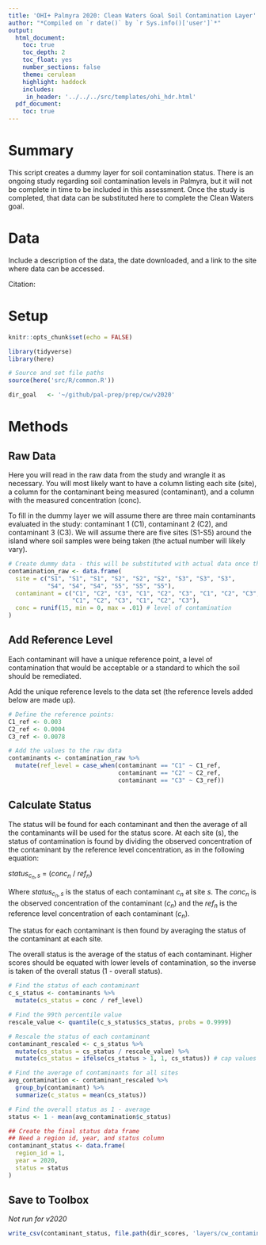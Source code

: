 ```yaml
---
title: 'OHI+ Palmyra 2020: Clean Waters Goal Soil Contamination Layer'
author: "*Compiled on `r date()` by `r Sys.info()['user']`*"
output: 
  html_document:
    toc: true
    toc_depth: 2 
    toc_float: yes
    number_sections: false
    theme: cerulean
    highlight: haddock
    includes: 
     in_header: '../../../src/templates/ohi_hdr.html' 
  pdf_document:
    toc: true
---
```


# Summary 

This script creates a dummy layer for soil contamination status. There is an ongoing study regarding soil contamination levels in Palmyra, but it will not be complete in time to be included in this assessment. Once the study is completed, that data can be substituted here to complete the Clean Waters goal.  

# Data

Include a description of the data, the date downloaded, and a link to the site where data can be accessed.   

Citation:   

# Setup 

```r
knitr::opts_chunk$set(echo = FALSE)

library(tidyverse)
library(here)

# Source and set file paths
source(here('src/R/common.R'))

dir_goal   <- '~/github/pal-prep/prep/cw/v2020'
```


# Methods 

## Raw Data

Here you will read in the raw data from the study and wrangle it as necessary. You will most likely want to have a column listing each site (site), a column for the contaminant being measured (contaminant), and a column with the measured concentration (conc).  

To fill in the dummy layer we will assume there are three main contaminants evaluated in the study: contaminant 1 (C1), contaminant 2 (C2), and contaminant 3 (C3). We will assume there are five sites (S1-S5) around the island where soil samples were being taken (the actual number will likely vary). 

```r

# Create dummy data - this will be substituted with actual data once the study is complete
contamination_raw <- data.frame(
  site = c("S1", "S1", "S1", "S2", "S2", "S2", "S3", "S3", "S3",
           "S4", "S4", "S4", "S5", "S5", "S5"),
  contaminant = c("C1", "C2", "C3", "C1", "C2", "C3", "C1", "C2", "C3",
                  "C1", "C2", "C3", "C1", "C2", "C3"),
  conc = runif(15, min = 0, max = .01) # level of contamination
)
```

## Add Reference Level

Each contaminant will have a unique reference point, a level of contamination that would be acceptable or a standard to which the soil should be remediated. 

Add the unique reference levels to the data set (the reference levels added below are made up).  

```r
# Define the reference points:
C1_ref <- 0.003
C2_ref <- 0.0004
C3_ref <- 0.0078

# Add the values to the raw data 
contaminants <- contamination_raw %>% 
  mutate(ref_level = case_when(contaminant == "C1" ~ C1_ref,
                               contaminant == "C2" ~ C2_ref,
                               contaminant == "C3" ~ C3_ref))
```


## Calculate Status

The status will be found for each contaminant and then the average of all the contaminants will be used for the status score. At each site (s), the status of contamination is found by dividing the observed concentration of the contaminant by the reference level concentration, as in the following equation:   

$status_{c_{n},s}~=~(conc_n~/~ref_n)$   

Where $status_{c_{n},s}$ is the status of each contaminant $c_n$ at site $s$. The $conc_n$ is the observed concentration of the contaminant ($c_n$) and the $ref_n$ is the reference level concentration of each contaminant ($c_n$).   

The status for each contaminant is then found by averaging the status of the contaminant at each site. 

The overall status is the average of the status of each contaminant. Higher scores should be equated with lower levels of contamination, so the inverse is taken of the overall status (1 - overall status).  

```r

# Find the status of each contaminant
c_s_status <- contaminants %>% 
  mutate(cs_status = conc / ref_level)

# Find the 99th percentile value
rescale_value <- quantile(c_s_status$cs_status, probs = 0.9999)

# Rescale the status of each contaminant 
contaminant_rescaled <- c_s_status %>% 
  mutate(cs_status = cs_status / rescale_value) %>% 
  mutate(cs_status = ifelse(cs_status > 1, 1, cs_status)) # cap values above 1 to 1

# Find the average of contaminants for all sites 
avg_contamination <- contaminant_rescaled %>% 
  group_by(contaminant) %>% 
  summarize(c_status = mean(cs_status))

# Find the overall status as 1 - average
status <- 1 - mean(avg_contamination$c_status)

## Create the final status data frame
## Need a region id, year, and status column 
contaminant_status <- data.frame(
  region_id = 1,
  year = 2020,
  status = status
)
```

## Save to Toolbox

*Not run for v2020*   

```r
write_csv(contaminant_status, file.path(dir_scores, 'layers/cw_contaminant_status.csv'))
```






